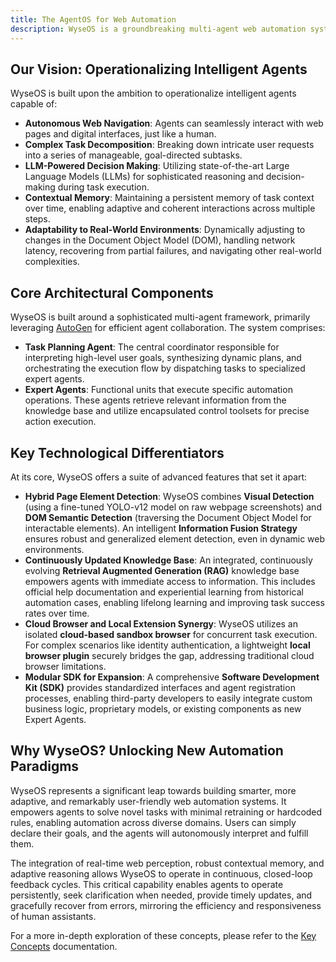 ```yaml
---
title: The AgentOS for Web Automation
description: WyseOS is a groundbreaking multi-agent web automation system meticulously designed to orchestrate task planning, perception, memory, and action across a diverse range of expert agents. As an **Agentic Operating System (AgentOS)**, it empowers intelligent agents to understand user intent through natural language, collaboratively decompose complex tasks, and achieve goals autonomously within dynamic web environments.
---
```



## Our Vision: Operationalizing Intelligent Agents

WyseOS is built upon the ambition to operationalize intelligent agents capable of:

*   **Autonomous Web Navigation**: Agents can seamlessly interact with web pages and digital interfaces, just like a human.
*   **Complex Task Decomposition**: Breaking down intricate user requests into a series of manageable, goal-directed subtasks.
*   **LLM-Powered Decision Making**: Utilizing state-of-the-art Large Language Models (LLMs) for sophisticated reasoning and decision-making during task execution.
*   **Contextual Memory**: Maintaining a persistent memory of task context over time, enabling adaptive and coherent interactions across multiple steps.
*   **Adaptability to Real-World Environments**: Dynamically adjusting to changes in the Document Object Model (DOM), handling network latency, recovering from partial failures, and navigating other real-world complexities.

## Core Architectural Components

WyseOS is built around a sophisticated multi-agent framework, primarily leveraging [AutoGen](https://microsoft.github.io/autogen/) for efficient agent collaboration. The system comprises:

*   **Task Planning Agent**: The central coordinator responsible for interpreting high-level user goals, synthesizing dynamic plans, and orchestrating the execution flow by dispatching tasks to specialized expert agents.
*   **Expert Agents**: Functional units that execute specific automation operations. These agents retrieve relevant information from the knowledge base and utilize encapsulated control toolsets for precise action execution.

## Key Technological Differentiators

At its core, WyseOS offers a suite of advanced features that set it apart:

*   **Hybrid Page Element Detection**: WyseOS combines **Visual Detection** (using a fine-tuned YOLO-v12 model on raw webpage screenshots) and **DOM Semantic Detection** (traversing the Document Object Model for interactable elements). An intelligent **Information Fusion Strategy** ensures robust and generalized element detection, even in dynamic web environments.
*   **Continuously Updated Knowledge Base**: An integrated, continuously evolving **Retrieval Augmented Generation (RAG)** knowledge base empowers agents with immediate access to information. This includes official help documentation and experiential learning from historical automation cases, enabling lifelong learning and improving task success rates over time.
*   **Cloud Browser and Local Extension Synergy**: WyseOS utilizes an isolated **cloud-based sandbox browser** for concurrent task execution. For complex scenarios like identity authentication, a lightweight **local browser plugin** securely bridges the gap, addressing traditional cloud browser limitations.
*   **Modular SDK for Expansion**: A comprehensive **Software Development Kit (SDK)** provides standardized interfaces and agent registration processes, enabling third-party developers to easily integrate custom business logic, proprietary models, or existing components as new Expert Agents.

## Why WyseOS? Unlocking New Automation Paradigms

WyseOS represents a significant leap towards building smarter, more adaptive, and remarkably user-friendly web automation systems. It empowers agents to solve novel tasks with minimal retraining or hardcoded rules, enabling automation across diverse domains. Users can simply declare their goals, and the agents will autonomously interpret and fulfill them.

The integration of real-time web perception, robust contextual memory, and adaptive reasoning allows WyseOS to operate in continuous, closed-loop feedback cycles. This critical capability enables agents to operate persistently, seek clarification when needed, provide timely updates, and gracefully recover from errors, mirroring the efficiency and responsiveness of human assistants.

For a more in-depth exploration of these concepts, please refer to the [Key Concepts](/introduction/key-concepts) documentation.
